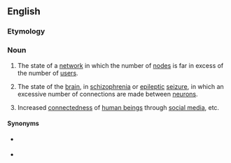 ==English==

===Etymology===
{{prefix|hyper|connectivity|lang=en}}

===Noun===
{{wikipedia}}
{{en-noun|-}}

# {{label|en|computing}} The state of a [[network]] in which the number of [[node]]s is far in excess of the number of [[user]]s.
# {{label|en|pathology}} The state of the [[brain]], in [[schizophrenia]] or [[epileptic]] [[seizure]], in which an excessive number of connections are made between [[neuron]]s.
# Increased [[connectedness]] of [[human being]]s through [[social media]], etc.

====Synonyms====
* {{sense|excessive connections between neurons}} {{l|en|hyperconnection}}
* {{sense|increased connectedness of human beings}} {{l|en|hyperconnectedness}}